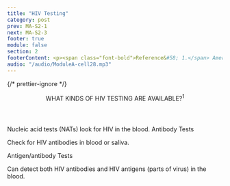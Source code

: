 ```yaml
---
title: "HIV Testing"
category: post
prev: MA-S2-1
next: MA-S2-3
footer: true
module: false
section: 2
footerContent: <p><span class="font-bold">Reference&#58; 1.</span> American Sexual Health Association. STI Testing. 2022. Accessed May 19, 2022. https://www.ashasexualhealth.org/get-tested/</p>
audio: "/audio/ModuleA-cell28.mp3"
---
```


{/* prettier-ignore */}
<Header title="ok">
  <span className="text-red">WHAT KINDS OF HIV TESTING</span> ARE AVAILABLE?<sup>1</sup>
</Header>

<PotatoLayout class='justify-center gap-[2.5rem] mt-[2rem] 2xl:mt-[5rem]' Cspace space>
  <Division className="eqdiv font-sans">
    <Pic src='/nat_1.svg' className='nat-image' />
    <PP className="text-red text-2xl 2xl:text-3xl font-medium">Nucleic acid tests (NATs)</PP>
    <PP className="text-lg 2xl:text-2xl text-ui-text">look for HIV in the blood.</PP>
  </Division>
  <Division className="eqdiv font-sans">
    <Pic src='/nat_2.svg' className="nat-image" />
    <PP className="text-red text-2xl 2xl:text-3xl font-medium">Antibody Tests</PP>
    <p className="text-lg 2xl:text-2xl text-ui-text">Check for HIV antibodies in blood or saliva.</p>

  </Division>
  <Division className="eqdiv font-sans">
  <Pic src='/nat_3.svg' className='nat-image' />
    <p className="text-red text-2xl 2xl:text-3xl font-medium">Antigen/antibody Tests</p>
    <p className="text-lg 2xl:text-2xl text-ui-text">Can detect both HIV antibodies and HIV antigens (parts of virus) in the blood.</p>
  </Division>
</PotatoLayout>
<SingleLayout>
<List
    type="simple"
    fontSize="text-1rem 2xl:text-1.5rem"
    list="Most rapid tests and home tests are antibody tests
    A rapid antibody test done with a finger prick or oral fluid provides results in 30 minutes or less, while an antibody self-test with saliva provides results within 20 minutes"
  />
  </SingleLayout>
